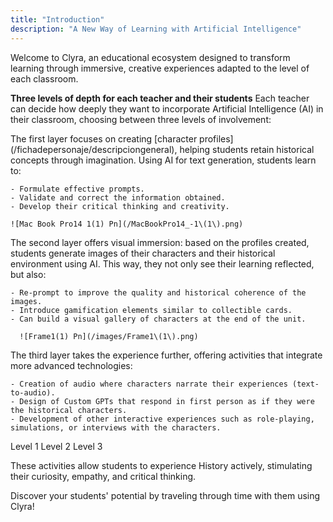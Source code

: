 ```yaml
---
title: "Introduction"
description: "A New Way of Learning with Artificial Intelligence"
---
```


Welcome to Clyra, an educational ecosystem designed to transform learning through immersive, creative experiences adapted to the level of each classroom.

**Three levels of depth for each teacher and their students**
Each teacher can decide how deeply they want to incorporate Artificial Intelligence (AI) in their classroom, choosing between three levels of involvement:

<AccordionGroup>
  <Accordion title="Character Profiles (Text-to-Text)" defaultOpen icon="newspaper" iconType="duotone">
    The first layer focuses on creating [character profiles](/fichadepersonaje/descripciongeneral), helping students retain historical concepts through imagination. Using AI for text generation, students learn to:

    - Formulate effective prompts.
    - Validate and correct the information obtained.
    - Develop their critical thinking and creativity.

    ![Mac Book Pro14 1(1) Pn](/MacBookPro14_-1\(1\).png)
  </Accordion>
  <Accordion title="Character Cards (Text-to-Image)" defaultOpen icon="cards-blank" iconType="duotone">
    The second layer offers visual immersion: based on the profiles created, students generate images of their characters and their historical environment using AI. This way, they not only see their learning reflected, but also:

    - Re-prompt to improve the quality and historical coherence of the images.
    - Introduce gamification elements similar to collectible cards.
    - Can build a visual gallery of characters at the end of the unit.

      ![Frame1(1) Pn](/images/Frame1\(1\).png)
  </Accordion>
  <Accordion title="Immersive Activities (Advanced AI Experiences)" defaultOpen icon="sparkles" iconType="duotone">
    The third layer takes the experience further, offering activities that integrate more advanced technologies:

    - Creation of audio where characters narrate their experiences (text-to-audio).
    - Design of Custom GPTs that respond in first person as if they were the historical characters.
    - Development of other interactive experiences such as role-playing, simulations, or interviews with the characters.
  </Accordion>
</AccordionGroup>

<CardGroup cols="3">
  <Card title="Character Profiles" icon="newspaper" iconType="duotone" color="#851F6A" href="/fichadepersonaje/descripciongeneral">
    Level 1
  </Card>
  <Card title="Character Cards" icon="cards-blank" iconType="duotone" color="#851F6A" href="/cartadepersonaje/descripciongeneral">
    Level 2
  </Card>
  <Card title="Immersive Activities" icon="sparkles" iconType="duotone" color="#851F6A" href="/actividadesinmersivas/descripciongeneral">
    Level 3
  </Card>
</CardGroup>

These activities allow students to experience History actively, stimulating their curiosity, empathy, and critical thinking.

Discover your students' potential by traveling through time with them using Clyra!
